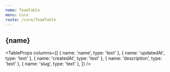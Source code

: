 ```yaml
---
name: TeamTable
menu: Core
route: /core/TeamTable
---
```



<h2>{name}</h2>

<TableProps
  columns={[
    { name: 'name', type: 'text' },
    { name: 'updatedAt', type: 'text' },
    { name: 'createdAt', type: 'text' },
    { name: 'description', type: 'text' },
    { name: 'slug', type: 'text' },
  ]}
/>
